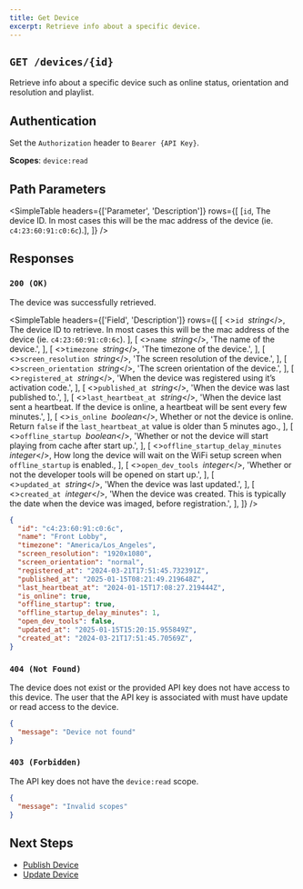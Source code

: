 ```yaml
---
title: Get Device
excerpt: Retrieve info about a specific device.
---
```


## `GET /devices/{id}`

Retrieve info about a specific device such as online status, orientation and resolution and playlist.
## Authentication

Set the `Authorization` header to `Bearer {API Key}`.

**Scopes**: `device:read`

## Path Parameters

<SimpleTable
  headers={['Parameter', 'Description']}
  rows={[
    [<code>id</code>, <span>The device ID. In most cases this will be the mac address of the device (ie. <code>c4:23:60:91:c0:6c</code>).</span>],
  ]}
/>

## Responses

### `200 (OK)`

The device was successfully retrieved. 

<SimpleTable
  headers={['Field', 'Description']}
  rows={[
    [
      <><code>id</code>&nbsp;&nbsp;<em>string</em></>, 
      <span>The device ID to retrieve. In most cases this will be the mac address of the device (ie. <code>c4:23:60:91:c0:6c</code>).</span>
    ],
    [
      <><code>name</code>&nbsp;&nbsp;<em>string</em></>, 
      'The name of the device.',
    ],
    [
      <><code>timezone</code>&nbsp;&nbsp;<em>string</em></>, 
      'The timezone of the device.',
    ],
    [
      <><code>screen_resolution</code>&nbsp;&nbsp;<em>string</em></>, 
      'The screen resolution of the device.',
    ],
    [
      <><code>screen_orientation</code>&nbsp;&nbsp;<em>string</em></>, 
      'The screen orientation of the device.',
    ],
    [
      <><code>registered_at</code>&nbsp;&nbsp;<em>string</em></>, 
      'When the device was registered using it’s activation code.',
    ],
    [
      <><code>published_at</code>&nbsp;&nbsp;<em>string</em></>, 
      'When the device was last published to.',
    ],
    [
      <><code>last_heartbeat_at</code>&nbsp;&nbsp;<em>string</em></>, 
      'When the device last sent a heartbeat. If the device is online, a heartbeat will be sent every few minutes.',
    ],
    [
      <><code>is_online</code>&nbsp;&nbsp;<em>boolean</em></>, 
      <span>Whether or not the device is online. Return <code>false</code> if the <code>last_heartbeat_at</code> value is older than 5 minutes ago.</span>,
    ],
    [
      <><code>offline_startup</code>&nbsp;&nbsp;<em>boolean</em></>, 
      'Whether or not the device will start playing from cache after start up.',
    ],
    [
      <><code>offline_startup_delay_minutes</code><br /><em>integer</em></>, 
      <span>How long the device will wait on the WiFi setup screen when <code>offline_startup</code> is enabled.</span>,
    ],
    [
      <><code>open_dev_tools</code>&nbsp;&nbsp;<em>integer</em></>, 
      'Whether or not the developer tools will be opened on start up.',
    ],
    [
      <><code>updated_at</code>&nbsp;&nbsp;<em>string</em></>, 
      'When the device was last updated.',
    ],
    [
      <><code>created_at</code>&nbsp;&nbsp;<em>integer</em></>, 
      'When the device was created. This is typically the date when the device was imaged, before registration.',
    ],
  ]}
/>

```json
{
  "id": "c4:23:60:91:c0:6c",
  "name": "Front Lobby",
  "timezone": "America/Los_Angeles",
  "screen_resolution": "1920x1080",
  "screen_orientation": "normal",
  "registered_at": "2024-03-21T17:51:45.732391Z",
  "published_at": "2025-01-15T08:21:49.219648Z",
  "last_heartbeat_at": "2024-01-15T17:08:27.219444Z",
  "is_online": true,
  "offline_startup": true,
  "offline_startup_delay_minutes": 1,
  "open_dev_tools": false,
  "updated_at": "2025-01-15T15:20:15.955849Z",
  "created_at": "2024-03-21T17:51:45.70569Z",
}
```

### `404 (Not Found)`

The device does not exist or the provided API key does not have access to this device. The user that the API key is associated with must have update or read access to the device.

```json
{
  "message": "Device not found"
}
```

### `403 (Forbidden)`

The API key does not have the `device:read` scope.

```json
{
  "message": "Invalid scopes"
}
```

## Next Steps

- [Publish Device](/docs/raydiant-api/devices/publish-device)
- [Update Device](/docs/raydiant-api/devices/update-device)
